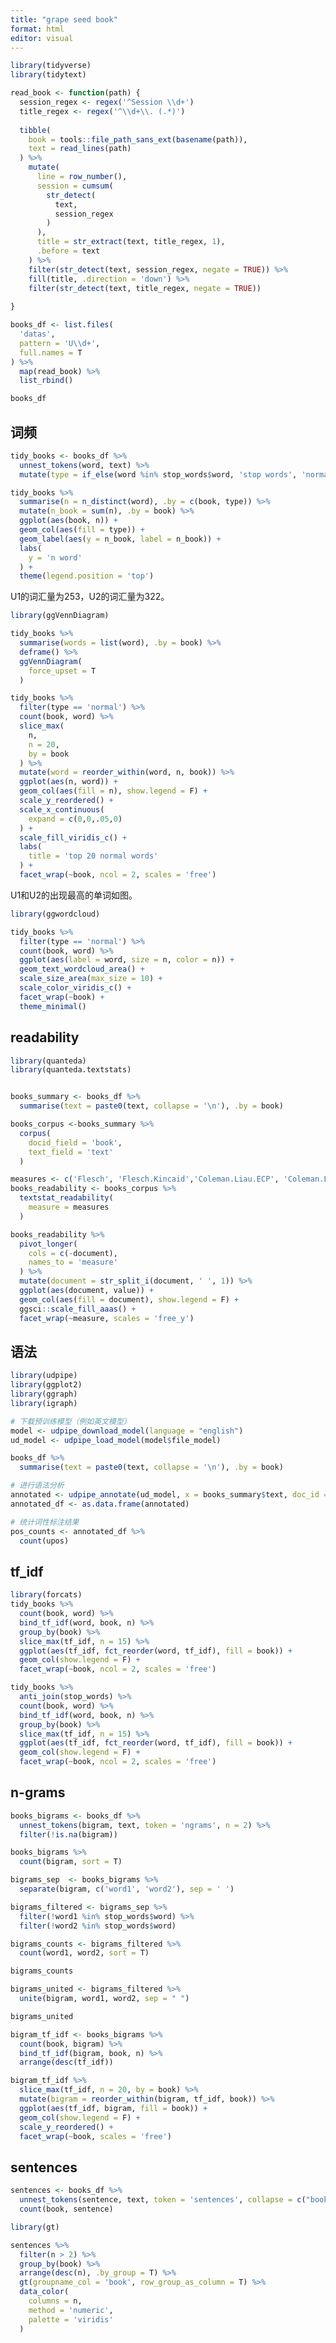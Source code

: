 ```yaml
---
title: "grape seed book"
format: html
editor: visual
---
```


```r
library(tidyverse)
library(tidytext)
```

```r
read_book <- function(path) {
  session_regex <- regex('^Session \\d+')
  title_regex <- regex('^\\d+\\. (.*)')
  
  tibble(
    book = tools::file_path_sans_ext(basename(path)),
    text = read_lines(path)
  ) %>% 
    mutate(
      line = row_number(),
      session = cumsum(
        str_detect(
          text,
          session_regex
        )
      ),
      title = str_extract(text, title_regex, 1),
      .before = text
    ) %>% 
    filter(str_detect(text, session_regex, negate = TRUE)) %>% 
    fill(title, .direction = 'down') %>% 
    filter(str_detect(text, title_regex, negate = TRUE))
    
}

books_df <- list.files(
  'datas',
  pattern = 'U\\d+',
  full.names = T
) %>% 
  map(read_book) %>% 
  list_rbind()

books_df
```

## 词频

```r
tidy_books <- books_df %>% 
  unnest_tokens(word, text) %>% 
  mutate(type = if_else(word %in% stop_words$word, 'stop words', 'normal'))

tidy_books %>% 
  summarise(n = n_distinct(word), .by = c(book, type)) %>% 
  mutate(n_book = sum(n), .by = book) %>% 
  ggplot(aes(book, n)) +
  geom_col(aes(fill = type)) +
  geom_label(aes(y = n_book, label = n_book)) +
  labs(
    y = 'n word'
  ) +
  theme(legend.position = 'top') 

```

U1的词汇量为253，U2的词汇量为322。

```r
library(ggVennDiagram)

tidy_books %>% 
  summarise(words = list(word), .by = book) %>% 
  deframe() %>% 
  ggVennDiagram(
    force_upset = T
  )

```

```r
tidy_books %>% 
  filter(type == 'normal') %>% 
  count(book, word) %>% 
  slice_max(
    n,
    n = 20,
    by = book
  ) %>% 
  mutate(word = reorder_within(word, n, book)) %>% 
  ggplot(aes(n, word)) +
  geom_col(aes(fill = n), show.legend = F) +
  scale_y_reordered() +
  scale_x_continuous(
    expand = c(0,0,.05,0)
  ) +
  scale_fill_viridis_c() +
  labs(
    title = 'top 20 normal words'
  ) +
  facet_wrap(~book, ncol = 2, scales = 'free')
```

U1和U2的出现最高的单词如图。

```r
library(ggwordcloud)

tidy_books %>% 
  filter(type == 'normal') %>% 
  count(book, word) %>% 
  ggplot(aes(label = word, size = n, color = n)) +
  geom_text_wordcloud_area() +
  scale_size_area(max_size = 10) +
  scale_color_viridis_c() +
  facet_wrap(~book) +
  theme_minimal()
```

## readability

```r
library(quanteda)
library(quanteda.textstats)


books_summary <- books_df %>% 
  summarise(text = paste0(text, collapse = '\n'), .by = book)

books_corpus <-books_summary %>% 
  corpus(
    docid_field = 'book',
    text_field = 'text'
  )

measures <- c('Flesch', 'Flesch.Kincaid','Coleman.Liau.ECP', 'Coleman.Liau.grade', 'Coleman.Liau.short', 'ARI')
books_readability <- books_corpus %>% 
  textstat_readability(
    measure = measures
  )

books_readability %>% 
  pivot_longer(
    cols = c(-document),
    names_to = 'measure'
  ) %>% 
  mutate(document = str_split_i(document, ' ', 1)) %>% 
  ggplot(aes(document, value)) +
  geom_col(aes(fill = document), show.legend = F) +
  ggsci::scale_fill_aaas() +
  facet_wrap(~measure, scales = 'free_y')
```

## 语法

```r
library(udpipe)
library(ggplot2)
library(ggraph)
library(igraph)

# 下载预训练模型（例如英文模型）
model <- udpipe_download_model(language = "english")
ud_model <- udpipe_load_model(model$file_model)

books_df %>% 
  summarise(text = paste0(text, collapse = '\n'), .by = book)

# 进行语法分析
annotated <- udpipe_annotate(ud_model, x = books_summary$text, doc_id = books_summary$book)
annotated_df <- as.data.frame(annotated)

# 统计词性标注结果
pos_counts <- annotated_df %>%
  count(upos)

```

## tf_idf

```r
library(forcats)
tidy_books %>% 
  count(book, word) %>% 
  bind_tf_idf(word, book, n) %>% 
  group_by(book) %>% 
  slice_max(tf_idf, n = 15) %>% 
  ggplot(aes(tf_idf, fct_reorder(word, tf_idf), fill = book)) +
  geom_col(show.legend = F) +
  facet_wrap(~book, ncol = 2, scales = 'free')
```

```r
tidy_books %>% 
  anti_join(stop_words) %>% 
  count(book, word) %>% 
  bind_tf_idf(word, book, n) %>% 
  group_by(book) %>% 
  slice_max(tf_idf, n = 15) %>% 
  ggplot(aes(tf_idf, fct_reorder(word, tf_idf), fill = book)) +
  geom_col(show.legend = F) +
  facet_wrap(~book, ncol = 2, scales = 'free')
```

## n-grams

```r
books_bigrams <- books_df %>% 
  unnest_tokens(bigram, text, token = 'ngrams', n = 2) %>% 
  filter(!is.na(bigram))
```

```r
books_bigrams %>% 
  count(bigram, sort = T)

bigrams_sep  <- books_bigrams %>% 
  separate(bigram, c('word1', 'word2'), sep = ' ')

bigrams_filtered <- bigrams_sep %>% 
  filter(!word1 %in% stop_words$word) %>% 
  filter(!word2 %in% stop_words$word)

bigrams_counts <- bigrams_filtered %>% 
  count(word1, word2, sort = T)

bigrams_counts

bigrams_united <- bigrams_filtered %>%
  unite(bigram, word1, word2, sep = " ")

bigrams_united
```

```r
bigram_tf_idf <- books_bigrams %>%
  count(book, bigram) %>%
  bind_tf_idf(bigram, book, n) %>%
  arrange(desc(tf_idf))

bigram_tf_idf %>%
  slice_max(tf_idf, n = 20, by = book) %>% 
  mutate(bigram = reorder_within(bigram, tf_idf, book)) %>% 
  ggplot(aes(tf_idf, bigram, fill = book)) +
  geom_col(show.legend = F) +
  scale_y_reordered() +
  facet_wrap(~book, scales = 'free')
```

## sentences

```r
sentences <- books_df %>% 
  unnest_tokens(sentence, text, token = 'sentences', collapse = c("book", "title")) %>% 
  count(book, sentence)
```

```r
library(gt)

sentences %>% 
  filter(n > 2) %>% 
  group_by(book) %>% 
  arrange(desc(n), .by_group = T) %>% 
  gt(groupname_col = 'book', row_group_as_column = T) %>% 
  data_color(
    columns = n,
    method = 'numeric',
    palette = 'viridis'
  )
```
